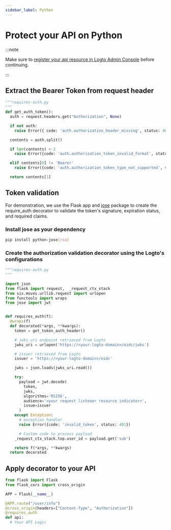 ```yaml
---
sidebar_label: Python
---
```



# Protect your API on Python

:::note

Make sure to [register your api resource in Logto Admin Console](./README.mdx#register-the-api-resources-using-logto-admin-console) before continuing.

:::

## Extract the Bearer Token from request header

```python
"""requires-auth.py
"""
def get_auth_token():
  auth = request.headers.get("Authorization", None)

  if not auth:
    raise Error({ code: 'auth.authorization_header_missing', status: 401 })

  contents = auth.split()

  if len(contents) < 2
    raise Error({code: 'auth.authorization_token_invalid_format', status: 401})

  elif contents[0] != 'Bearer'
    raise Error({code: 'auth.authorization_token_type_not_supported', status: 401})

  return contents[1]

```

## Token validation

For demonstration, we use the Flask app and [jose](https://github.com/mpdavis/python-jose) package to create the require_auth decorator to validate the token's signature, expiration status, and required claims.

### Install jose as your dependency

```sh
pip install python-jose[rsa]
```

<RetrieveOidcConfiguration />

### Create the authorization validation decorator using the Logto's configurations

```python
"""requires-auth.py
"""

import json
from flask import request,  _request_ctx_stack
from six.moves.urllib.request import urlopen
from functools import wraps
from jose import jwt


def requires_auth(f):
  @wraps(f)
  def decorated(*args, **kwargs):
    token = get_token_auth_header()

    # jwks_uri endpoint retrieved from Logto
    jwks_uri = urlopen('https://<your-logto-domain>/oidc/jwks')

    # issuer retrieved from Logto
    issuer = 'https://<your-logto-domain>/oidc'

    jwks = json.loads(jwks_uri.read())

    try:
      payload = jwt.decode(
        token,
        jwks,
        algorithms='RS256',
        audience='<your request listener resource indicator>',
        issue=issuer
      )
    except Exception:
      # exception handler
      raise Error({code: 'invalid_token', status: 401})

      # Custom code to process payload
    _request_ctx_stack.top.user_id = payload.get('sub')

    return f(*args, **kwargs)
  return decorated

```

## Apply decorator to your API

```python
from flask import Flask
from flask_cors import cross_origin

APP = Flask(__name__)

@APP.route("/user/info")
@cross_origin(headers=["Content-Type", "Authorization"])
@requires_auth
def api:
  # Your API Logic

```
